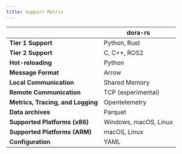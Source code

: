 ```yaml
---
title: Support Matrix
---
```


|                                   | dora-rs               |
| --------------------------------- | --------------------- |
| **Tier 1 Support**                | Python, Rust          |
| **Tier 2 Support**                | C, C++, ROS2          |
| **Hot-reloading**                 | Python                |
| **Message Format**                | Arrow                 |
| **Local Communication**           | Shared Memory         |
| **Remote Communication**          | TCP (experimental)    |
| **Metrics, Tracing, and Logging** | Opentelemetry         |
| **Data archives**                 | Parquet               |
| **Supported Platforms (x86)**     | Windows, macOS, Linux |
| **Supported Platforms (ARM)**     | macOS, Linux          |
| **Configuration**                 | YAML                  |

